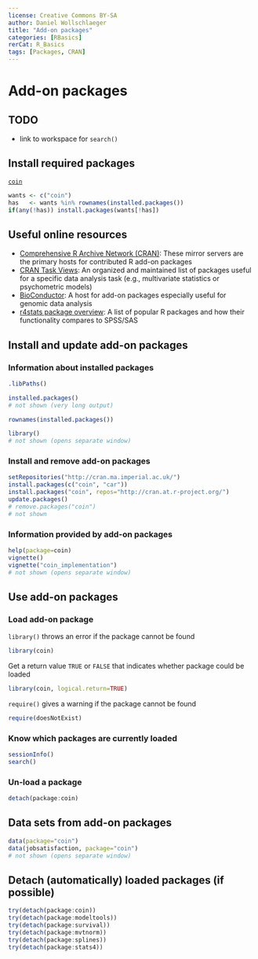 ```yaml
---
license: Creative Commons BY-SA
author: Daniel Wollschlaeger
title: "Add-on packages"
categories: [RBasics]
rerCat: R_Basics
tags: [Packages, CRAN]
---
```


Add-on packages
=========================

TODO
-------------------------

 - link to workspace for `search()`

Install required packages
-------------------------

[`coin`](http://cran.r-project.org/package=coin)

```r
wants <- c("coin")
has   <- wants %in% rownames(installed.packages())
if(any(!has)) install.packages(wants[!has])
```

Useful online resources
-------------------------

 * [Comprehensive R Archive Network (CRAN)](http://cran.r-project.org/web/packages/): These mirror servers are the primary hosts for contributed R add-on packages
 * [CRAN Task Views](http://cran.r-project.org/web/views/): An organized and maintained list of packages useful for a specific data analysis task (e.g., multivariate statistics or psychometric models)
 * [BioConductor](http://www.bioconductor.org/): A host for add-on packages especially useful for genomic data analysis
 * [r4stats package overview](http://r4stats.com/articles/add-ons/): A list of popular R packages and how their functionality compares to SPSS/SAS

Install and update add-on packages
-------------------------

### Information about installed packages

```r
.libPaths()
```

```r
installed.packages()
# not shown (very long output)
```

```r
rownames(installed.packages())
```

```r
library()
# not shown (opens separate window)
```

### Install and remove add-on packages

```r
setRepositories("http://cran.ma.imperial.ac.uk/")
install.packages(c("coin", "car"))
install.packages("coin", repos="http://cran.at.r-project.org/")
update.packages()
# remove.packages("coin")
# not shown
```

### Information provided by add-on packages

```r
help(package=coin)
vignette()
vignette("coin_implementation")
# not shown (opens separate window)
```

Use add-on packages
-------------------------

### Load add-on package

`library()` throws an error if the package cannot be found

```r
library(coin)
```

Get a return value `TRUE` or `FALSE` that indicates whether package could be loaded

```r
library(coin, logical.return=TRUE)
```

`require()` gives a warning if the package cannot be found

```r
require(doesNotExist)
```

### Know which packages are currently loaded

```r
sessionInfo()
search()
```

### Un-load a package

```r
detach(package:coin)
```

Data sets from add-on packages
-------------------------

```r
data(package="coin")
data(jobsatisfaction, package="coin")
# not shown (opens separate window)
```

Detach (automatically) loaded packages (if possible)
-------------------------

```r
try(detach(package:coin))
try(detach(package:modeltools))
try(detach(package:survival))
try(detach(package:mvtnorm))
try(detach(package:splines))
try(detach(package:stats4))
```
